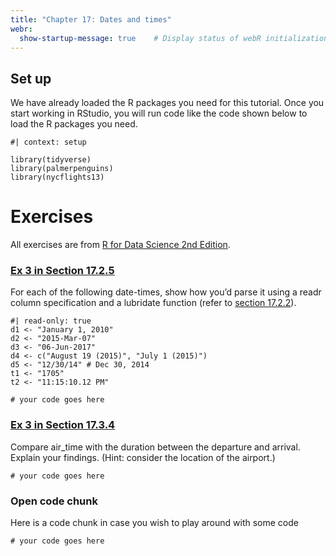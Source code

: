 ```yaml
---
title: "Chapter 17: Dates and times"
webr:  
  show-startup-message: true    # Display status of webR initialization
---
```


## Set up

We have already loaded the R packages you need for this tutorial. Once you start working in RStudio, you will run code like the code shown below to load the R packages you need.

```webr-r
#| context: setup

library(tidyverse)
library(palmerpenguins)
library(nycflights13)
```

# Exercises

All exercises are from [R for Data Science 2nd Edition](https://r4ds.hadley.nz/).

### [Ex 3 in Section 17.2.5](https://r4ds.hadley.nz/datetimes.html#exercises)

For each of the following date-times, show how you’d parse it using a readr column specification and a lubridate function (refer to [section 17.2.2](https://r4ds.hadley.nz/datetimes.html#from-strings)).

```webr-r
#| read-only: true
d1 <- "January 1, 2010"
d2 <- "2015-Mar-07"
d3 <- "06-Jun-2017"
d4 <- c("August 19 (2015)", "July 1 (2015)")
d5 <- "12/30/14" # Dec 30, 2014
t1 <- "1705"
t2 <- "11:15:10.12 PM"
```

```webr-r
# your code goes here

```


### [Ex 3 in Section 17.3.4](https://r4ds.hadley.nz/datetimes.html#exercises-1)

Compare air_time with the duration between the departure and arrival. Explain your findings. (Hint: consider the location of the airport.)

```webr-r
# your code goes here

```

### Open code chunk

Here is a code chunk in case you wish to play around with some code

```webr-r
# your code goes here
```

